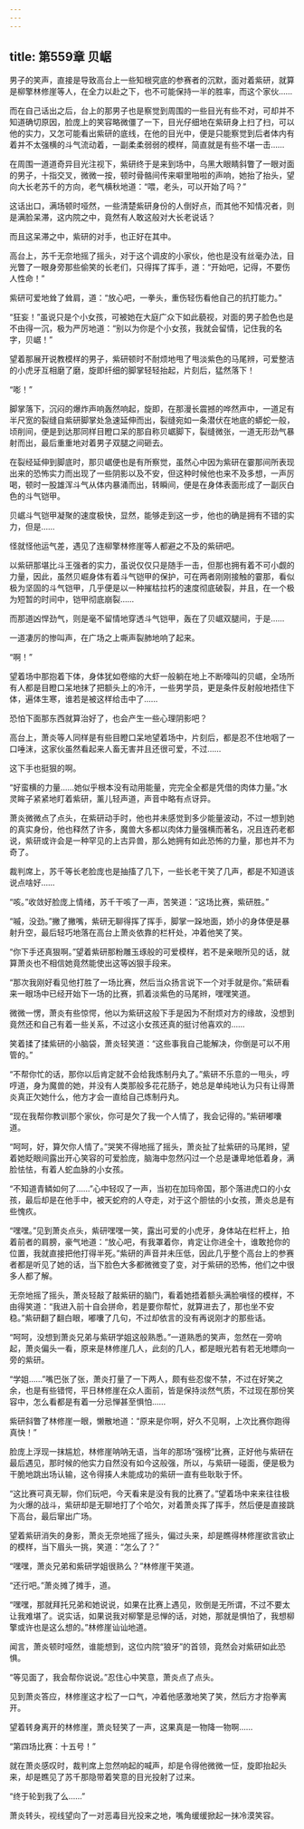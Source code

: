 ```yaml
---
---
---
```

title: 第559章 贝崌
---



男子的笑声，直接是导致高台上一些知根究底的参赛者的沉默，面对着紫研，就算是柳擎林修崖等人，在全力以赴之下，也不可能保持一半的胜率，而这个家伙……

而在自己话出之后，台上的那男子也是察觉到周围的一些目光有些不对，可却并不知道确切原因，脸庞上的笑容略微僵了一下，目光仔细地在紫研身上扫了扫，可以他的实力，又怎可能看出紫研的底线，在他的目光中，便是只能察觉到后者体内有着并不太强横的斗气流动着，一副柔柔弱弱的模样，简直就是有些不堪一击……

在周围一道道奇异目光注视下，紫研终于是来到场中，乌黑大眼睛斜瞥了一眼对面的男子，十指交叉，微微一按，顿时骨骼间传来噼里啪啦的声响，她抬了抬头，望向大长老苏千的方向，老气横秋地道：“喂，老头，可以开始了吗？”

这话出口，满场顿时哑然，一些清楚紫研身份的人倒好点，而其他不知情况者，则是满脸呆滞，这内院之中，竟然有人敢这般对大长老说话？

而且这呆滞之中，紫研的对手，也正好在其中。

高台上，苏千无奈地摇了摇头，对于这个调皮的小家伙，他也是没有丝毫办法，目光瞥了一眼身旁那些偷笑的长老们，只得挥了挥手，道：“开始吧，记得，不要伤人性命！”

紫研可爱地耸了耸肩，道：“放心吧，一拳头，重伤轻伤看他自己的抗打能力。”

“狂妄！”虽说只是个小女孩，可被她在大庭广众下如此藐视，对面的男子脸色也是不由得一沉，极为严厉地道：“别以为你是个小女孩，我就会留情，记住我的名字，贝崌！”

望着那展开说教模样的男子，紫研顿时不耐烦地甩了甩淡紫色的马尾辨，可爱整洁的小虎牙互相磨了磨，旋即纤细的脚掌轻轻抬起，片刻后，猛然落下！

“嘭！”

脚掌落下，沉闷的爆炸声响轰然响起，旋即，在那漫长震撼的哗然声中，一道足有半尺宽的裂缝自紫研脚掌处急速延伸而出，裂缝宛如一条潜伏在地底的蟒蛇一般，顷削间，便是到达那同样目瞪口呆的那自称贝崌脚下，裂缝微张，一道无形劲气暴射而出，最后重重地对着男子双腿之间砸去。

在裂经延伸到脚底时，那贝崌便也是有所察觉，虽然心中因为紫研在霎那间所表现出来的恐怖实力而出现了一些阴影以及不安，但这种时候他也来不及多想，一声厉喝，顿时一股雄浑斗气从体内暴涌而出，转瞬间，便是在身体表面形成了一副灰白色的斗气铠甲。

贝崌斗气铠甲凝聚的速度极快，显然，能够走到这一步，他也的确是拥有不错的实力，但是……

怪就怪他运气差，遇见了连柳擎林修崖等人都避之不及的紫研吧。

以紫研那堪比斗王强者的实力，虽说仅仅只是随手一击，但那也拥有着不可小觑的力量，因此，虽然贝崛身体有着斗气铠甲的保护，可在两者刚刚接触的霎那，看似极为坚固的斗气铠甲，几乎便是以一种摧枯拉朽的速度彻底破裂，并且，在一个极为短暂的时间中，铠甲彻底崩裂……

而那道凶悍劲气，则是毫不留情地穿透斗气铠甲，轰在了贝崌双腿间，于是……

一道凄厉的惨叫声，在广场之上嘶声裂肺地响了起来。

“啊！”

望着场中那抱着下体，身体犹如卷缩的大虾一般躺在地上不断嚎叫的贝崌，全场所有人都是目瞪口呆地抹了把额头上的冷汗，一些男学员，更是条件反射般地捂住下体，遍体生寒，谁若是被这样给击中了……

恐怕下面那东西就算治好了，也会产生一些心理阴影吧？

高台上，萧炎等人同样是有些目瞪口呆地望着场中，片刻后，都是忍不住地咽了一口唾沫，这家伙虽然看起来人畜无害并且还很可爱，不过……

这下手也挺狠的啊。

“好蛮横的力量……她似乎根本没有动用能量，完完全全都是凭借的肉体力量。”水灵眸子紧紧地盯着紫研，薰儿轻声道，声音中略有点讶异。

萧炎微微点了点头，在紫研动手时，他也并未感觉到多少能量波动，不过一想到她的真实身份，他也释然了许多，魔兽大多都以肉体力量强横而著名，况且连药老都说，紫研或许会是一种罕见的上古异兽，那么她拥有如此恐怖的力量，那也并不为奇了。

裁判席上，苏千等长老脸庞也是抽搐了几下，一些长老干笑了几声，都是不知道该说点啥好……

“咳。”收敛好脸庞上情绪，苏千干咳了一声，苦笑道：“这场比赛，紫研胜。”

“嘁，没劲。”撇了撇嘴，紫研无聊得挥了挥手，脚掌一跺地面，娇小的身体便是暴射升空，最后轻巧地落在高台上萧炎依靠的栏杆处，冲着他笑了笑。

“你下手还真狠啊。”望着紫研那粉雕玉琢般的可爱模样，若不是亲眼所见的话，就算萧炎也不相信她竟然能使出这等凶狠手段来。

“那次我刚好看见他打胜了一场比赛，然后当众扬言说下一个对手就是你。”紫研看来一眼场中已经开始下一场的比赛，抓着淡紫色的马尾辫，嘿嘿笑道。

微微一愣，萧炎有些惊愕，他以为紫研这般下手是因为不耐烦对方的缘故，没想到竟然还和自己有着一些关系，不过这小女孩还真的挺讨他喜欢的……

笑着揉了揉紫研的小脑袋，萧炎轻笑道：“这些事我自己能解决，你倒是可以不用管的。”

“不帮你忙的话，那你以后肯定就不会给我炼制丹丸了。”紫研不乐意的一甩头，哼哼道，身为魔兽的她，并没有人类那般多花花肠子，她总是单纯地认为只有让得萧炎真正欠她什么，他方才会一直给自己炼制丹丸。

“现在我帮你教训那个家伙，你可是欠了我一个人情了，我会记得的。”紫研嘟囔道。

“呵呵，好，算欠你人情了。”哭笑不得地摇了摇头，萧炎扯了扯紫研的马尾辫，望着她眨眼间露出开心笑容的可爱脸庞，脑海中忽然闪过一个总是谦卑地低着身，满脸怯怯，有着人蛇血脉的小女孩。

“不知道青鳞如何了……”心中轻叹了一声，当初在加玛帝国，那个落进虎口的小女孩，最后却是在他手中，被天蛇府的人夺走，对于这个胆怯的小女孩，萧炎总是有些愧疚。

“嘿嘿。”见到萧炎点头，紫研嘿嘿一笑，露出可爱的小虎牙，身体站在栏杆上，拍着前者的肩膀，豪气地道：“放心吧，有我罩着你，肯定让你进全十，谁敢抢你的位置，我就直接把他打得半死。”紫研的声音并未压低，因此几乎整个高台上的参赛者都是听见了她的话，当下脸色大多都微微变了变，对于紫研的恐怖，他们之中很多人都了解。

无奈地摇了摇头，萧炎轻敲了敲紫研的脑门，看着她捂着额头满脸嗔怪的模样，不由得笑道：“我进入前十自会拼命，若是要你帮忙，就算进去了，那也坐不安稳。”紫研翻了翻白眼，嘟囔了几句，不过却依言的没有再说刚才的那些话。

“呵呵，没想到萧炎兄弟与紫研学姐这般熟悉。”一道熟悉的笑声，忽然在一旁响起，萧炎偏头一看，原来是林修崖几人，此刻的几人，都是眼光若有若无地瞟向一旁的紫研。

“学姐……”嘴巴张了张，萧炎打量了一下两人，颇有些忍俊不禁，不过在好笑之余，也是有些错愕，平日林修崖在众人面前，皆是保持淡然气质，不过现在那份笑容中，怎么看都是有着一分忌惮甚至惧怕……

紫研斜瞥了林修崖一眼，懒散地道：“原来是你啊，好久不见啊，上次比赛你跑得真快！”

脸庞上浮现一抹尴尬，林修崖呐呐无语，当年的那场“强榜”比赛，正好他与紫研在最后遇见，那时候的他实力自然没有如今这般强，所以，与紫研一碰面，便是极为干脆地跳出场认输，这令得揍人未能成功的紫研一直有些耿耿于怀。

“这比赛可真无聊，你们玩吧，今天看来是没有我的比赛了。”望着场中来来往往极为火爆的战斗，紫研却是无聊地打了个哈欠，对着萧炎挥了挥手，然后便是直接跳下高台，最后窜出广场。

望着紫研消失的身影，萧炎无奈地摇了摇头，偏过头来，却是瞧得林修崖欲言欲止的模样，当下眉头一挑，笑道：“怎么了？”

“嘿嘿，萧炎兄弟和紫研学姐很熟么？”林修崖干笑道。

“还行吧。”萧炎摊了摊手，道。

“嘿嘿，那就拜托兄弟和她说说，如果在比赛上遇见，败倒是无所谓，不过不要太让我难堪了。说实话，如果说我对柳擎是忌惮的话，对她，那就是惧怕了，我想柳擎或许也是这么想的。”林修崖讪讪地道。

闻言，萧炎顿时哑然，谁能想到，这位内院“狼牙”的首领，竟然会对紫研如此恐惧。

“等见面了，我会帮你说说。”忍住心中笑意，萧炎点了点头。

见到萧炎答应，林修崖这才松了一口气，冲着他感激地笑了笑，然后方才抱拳离开。

望着转身离开的林修崖，萧炎轻笑了一声，这果真是一物降一物啊……

“第四场比赛：十五号！”

就在萧炎感叹时，裁判席上忽然响起的喊声，却是令得他微微一怔，旋即抬起头来，却是瞧见了苏千那隐带着笑意的目光投射了过来。

“终于轮到我了么……”

萧炎转头，视线望向了一对恶毒目光投来之地，嘴角缓缓掀起一抹冷漠笑容。